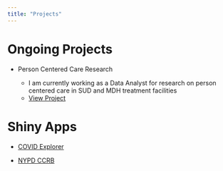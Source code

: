 ```yaml
---
title: "Projects"
---
```


# Ongoing Projects

-   Person Centered Care Research

    -   I am currently working as a Data Analyst for research on person
        centered care in SUD and MDH treatment facilities
    -   [View Project](https://ccie.ucf.edu/person-centered-care/)

# Shiny Apps

-   [COVID Explorer](https://kyleb.shinyapps.io/covid-explorer/)

-   [NYPD CCRB](https://kyleb.shinyapps.io/nypd-ccrb-2020-shiny/)
